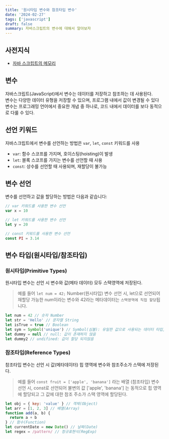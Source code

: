 ```yaml
---
title: '원시타입 변수와 참조타입 변수'
date: '2024-02-27'
tags: ['javascript']
draft: false
summary: 자바스크립트의 변수에 대해서 알아보자
---
```


<TOCInline toc={props.toc} toHeading={4} />

## 사전지식

- [자바 스크립트의 메모리](/blog/javascript-memory)

## 변수

자바스크립트(JavaScript)에서 변수는 데이터를 저장하고 참조하는 데 사용된다.  
변수는 다양한 데이터 유형을 저장할 수 있으며, 프로그램 내에서 값이 변경될 수 있다
변수는 프로그래밍 언어에서 중요한 개념 중 하나로, 코드 내에서 데이터를 보다 동적으로 다룰 수 있다.

## 선언 키워드

자바스크립트에서 변수를 선언하는 방법은 `var`, `let`, `const` 키워드를 사용

- `var`: 함수 스코프를 가지며, 호이스팅(hoisting)이 발생
- `let`: 블록 스코프를 가지는 변수를 선언할 때 사용
- `const`: 상수를 선언할 때 사용되며, 재할당이 불가능

## 변수 선언

변수를 선언하고 값을 할당하는 방법은 다음과 같습니다:

```javascript
// var 키워드를 사용한 변수 선언
var x = 10

// let 키워드를 사용한 변수 선언
let y = 20

// const 키워드를 사용한 변수 선언
const PI = 3.14
```

## 변수 타입(원시타입/참조타입)

### 원시타입(Primitive Types)

원시타입 변수는 선언 시 변수와 값(메타 데이터) 모두 스택영역에 저장된다.

> 예를 들어 `let num = 42;` Number(원시타입) 변수 선언 시, let으로 선언되어 재할당 가능한 num이라는 변수와 42라는 메타데이터는 `스택영역에 직접 할당`됩니다.

```javascript
let num = 42 // 숫자 Number
let str = 'Hello' // 문자열 String
let isTrue = true // Boolean
let sym = Symbol('unique') // Symbol(심볼): 유일한 값으로 사용되는 데이터 타입, 주로 객체의 프로퍼티 키로 사용
let dummy = null // null: 값이 존재하지 않음
let dummy2 // undifined: 값이 할당 되지않음
```

### 참조타입(Reference Types)

참조타입 변수는 선언 시 값(메타데이터) 힙 영역에 변수와 참조주소가 스택에 저장된다.

> 예를 들어 `const fruit = ['apple', 'banana']` 라는 배열 (참조타입) 변수 선언 시, const로 선언되어 불변의 값 ['apple', 'banana'] 는 동적으로 힙 영역에 할당되고 그 값에 대한 참조 주소가 스택 영역에 할당된다.

```javascript
let obj = { key: 'value' } // 객체(Object)
let arr = [1, 2, 3] // 배열(Array)
function add(a, b) {
  return a + b
} // 함수(Function)
let currentDate = new Date() // 날짜(Date)
let regex = /pattern/ // 정규표현식(RegExp)
```
